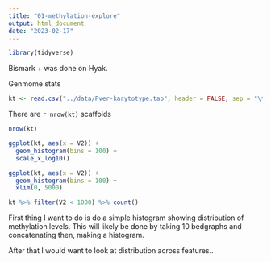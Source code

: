 ```yaml
---
title: "01-methylation-explore"
output: html_document
date: "2023-02-17"
---
```


```r
library(tidyverse)
```

Bismark + was done on Hyak.

Genmome stats

```r
kt <- read.csv("../data/Pver-karytotype.tab", header = FALSE, sep = "\t")
```

There are `r nrow(kt)` scaffolds

```r
nrow(kt)
```

```r
ggplot(kt, aes(x = V2)) +
  geom_histogram(bins = 100) +
  scale_x_log10()
```


```r
ggplot(kt, aes(x = V2)) +
  geom_histogram(bins = 100) +
  xlim(0, 5000)
```


```r
kt %>% filter(V2 < 1000) %>% count()
```





First thing I want to do is do a simple histogram showing distribution of methylation levels. This will likely be done by taking 10 bedgraphs and concatenating then, making a histogram.

After that I would want to look at distribution across features..
